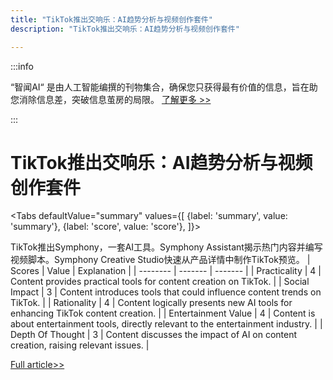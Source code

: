 ```yaml
---
title: "TikTok推出交响乐：AI趋势分析与视频创作套件"
description: "TikTok推出交响乐：AI趋势分析与视频创作套件"

---
```



:::info

“智闻AI“ 是由人工智能编撰的刊物集合，确保您只获得最有价值的信息，旨在助您消除信息差，突破信息茧房的局限。  [了解更多 >>](/)

:::

# TikTok推出交响乐：AI趋势分析与视频创作套件


<Tabs
	defaultValue="summary"
	values={[
	{label: 'summary', value: 'summary'},
	{label: 'score', value: 'score'},
]}>
<TabItem value="summary">


TikTok推出Symphony，一套AI工具。Symphony Assistant揭示热门内容并编写视频脚本。Symphony Creative Studio快速从产品详情中制作TikTok预览。
</TabItem>
<TabItem value="score">
	| Scores     | Value   | Explanation |
	| -------- | ------- | ------- |
	| Practicality  | 4    | Content provides practical tools for content creation on TikTok.    |
	| Social Impact | 3     | Content introduces tools that could influence content trends on TikTok.    |
	| Rationality    | 4    | Content logically presents new AI tools for enhancing TikTok content creation.    |
	| Entertainment Value    | 4    | Content is about entertainment tools, directly relevant to the entertainment industry.    |
	| Depth Of Thought    | 3    | Content discusses the impact of AI on content creation, raising relevant issues.    |
</TabItem>
</Tabs>

[Full article>>](https://x.com/imxiaohu/status/1803625431272399002)
